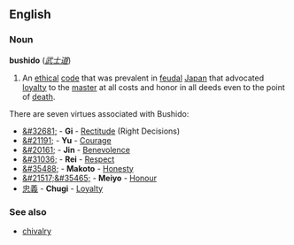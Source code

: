 ==English==
===Noun===
'''bushido'''  (''[[武士道]]'')

# An [[ethical]] [[code]] that was prevalent in [[feudal]] [[Japan]] that advocated [[loyalty]] to the [[master]] at all costs and honor in all deeds even to the point of [[death]].

There are seven virtues associated with Bushido:
*[[&#32681;]] - '''Gi''' - [[Rectitude]] (Right Decisions)
*[[&#21191;]] - '''Yu''' - [[Courage]]
*[[&#20161;]] - '''Jin''' - [[Benevolence]]
*[[&#31036;]] - '''Rei''' - [[Respect]]
*[[&#35488;]] - '''Makoto''' - [[Honesty]]
*[[&#21517;&#35465;]] - '''Meiyo''' - [[Honour]]
*[[忠義]] - '''Chugi''' - [[Loyalty]]

===See also===
*[[chivalry]]